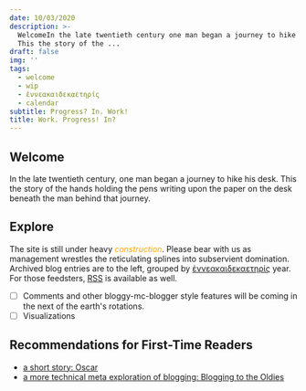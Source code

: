 ```yaml
---
date: 10/03/2020
description: >-
  WelcomeIn the late twentieth century one man began a journey to hike his desk
  This the story of the ...
draft: false
img: ''
tags:
  - welcome
  - wip
  - ἐννεακαιδεκαετηρίς
  - calendar
subtitle: Progress? In. Work!
title: Work. Progress! In?
---
```


## Welcome

In the late twentieth century, one man began a journey to hike his desk. This the story of the hands holding the pens writing upon the paper on the desk beneath the man behind that journey.

## Explore

The site is still under heavy <i style="color: orange;" class="material-icons">construction</i>. Please bear with us as management wrestles the reticulating splines into subservient domination. Archived blog entries are to the left, grouped by [ἐννεακαιδεκαετηρίς](https://en.wikipedia.org/wiki/Metonic_cycle) year. For those feedsters, [RSS](/rss.xml) is available as well.

- [ ] Comments and other bloggy-mc-blogger style features will be coming in the next of the earth's rotations.
- [ ] Visualizations

## Recommendations for First-Time Readers

- [a short story: Oscar](/2020/oscar)
- [a more technical meta exploration of blogging: Blogging to the Oldies](/2020/blogging_to_the_oldies)
